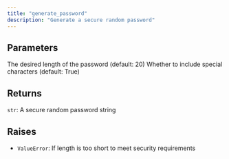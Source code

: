 ```yaml
---
title: "generate_password"
description: "Generate a secure random password"
---
```






## Parameters

<ParamField path="length" type="int" default="20">
  The desired length of the password (default: 20)
</ParamField>

<ParamField path="include_special_chars" type="bool" default="True">
  Whether to include special characters (default: True)
</ParamField>

## Returns

`str`:     A secure random password string

## Raises

- `ValueError`: If length is too short to meet security requirements
